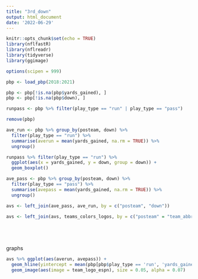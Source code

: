 ```yaml
---
title: "3rd_down"
output: html_document
date: '2022-06-29'
---
```


```r
knitr::opts_chunk$set(echo = TRUE)
library(nflfastR)
library(nflreadr)
library(tidyverse)
library(ggimage)

options(scipen = 999)

```

```r
pbp <- load_pbp(2018:2021)

pbp <- pbp[!is.na(pbp$yards_gained), ]
pbp <- pbp[!is.na(pbp$down), ]

runpass <- pbp %>% filter(play_type == "run" | play_type == "pass")

remove(pbp) 

ave_run <- pbp %>% group_by(posteam, down) %>% 
  filter(play_type == "run") %>% 
  summarise(averun = mean(yards_gained, na.rm = TRUE)) %>% 
  ungroup()

runpass %>% filter(play_type == "run") %>% 
  ggplot(aes(x = yards_gained, y = down, group = down)) + 
  geom_boxplot()

ave_pass <- pbp %>% group_by(posteam, down) %>% 
  filter(play_type == "pass") %>% 
  summarise(avepass = mean(yards_gained, na.rm = TRUE)) %>% 
  ungroup()

avs <- left_join(ave_pass, ave_run, by = c("posteam", "down"))

avs <- left_join(avs, teams_colors_logos, by = c("posteam" = "team_abbr") )






```

graphs

```r

avs %>% ggplot(aes(averun, avepass)) +
  geom_hline(yintercept = mean(pbp[pbp$play_type == 'run', 'yards_gained'], na.rm = TRUE)) +
  geom_image(aes(image = team_logo_espn), size = 0.05, alpha = 0.07)

```

